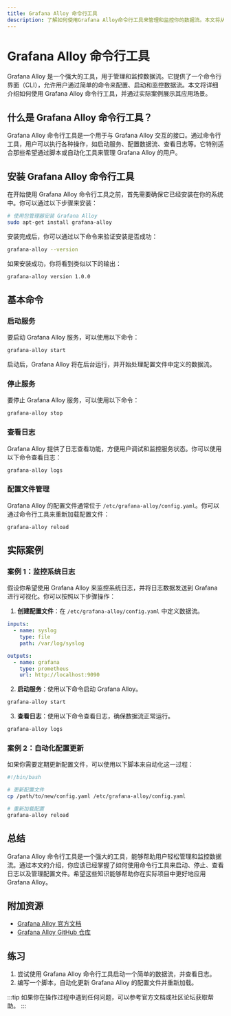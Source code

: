```yaml
---
title: Grafana Alloy 命令行工具
description: 了解如何使用Grafana Alloy命令行工具来管理和监控你的数据流。本文将从基础概念入手，逐步讲解其功能和使用方法，并提供实际案例帮助初学者快速上手。
---
```


# Grafana Alloy 命令行工具

Grafana Alloy 是一个强大的工具，用于管理和监控数据流。它提供了一个命令行界面（CLI），允许用户通过简单的命令来配置、启动和监控数据流。本文将详细介绍如何使用 Grafana Alloy 命令行工具，并通过实际案例展示其应用场景。

## 什么是 Grafana Alloy 命令行工具？

Grafana Alloy 命令行工具是一个用于与 Grafana Alloy 交互的接口。通过命令行工具，用户可以执行各种操作，如启动服务、配置数据流、查看日志等。它特别适合那些希望通过脚本或自动化工具来管理 Grafana Alloy 的用户。

## 安装 Grafana Alloy 命令行工具

在开始使用 Grafana Alloy 命令行工具之前，首先需要确保它已经安装在你的系统中。你可以通过以下步骤来安装：

```bash
# 使用包管理器安装 Grafana Alloy
sudo apt-get install grafana-alloy
```

安装完成后，你可以通过以下命令来验证安装是否成功：

```bash
grafana-alloy --version
```

如果安装成功，你将看到类似以下的输出：

```bash
grafana-alloy version 1.0.0
```

## 基本命令

### 启动服务

要启动 Grafana Alloy 服务，可以使用以下命令：

```bash
grafana-alloy start
```

启动后，Grafana Alloy 将在后台运行，并开始处理配置文件中定义的数据流。

### 停止服务

要停止 Grafana Alloy 服务，可以使用以下命令：

```bash
grafana-alloy stop
```

### 查看日志

Grafana Alloy 提供了日志查看功能，方便用户调试和监控服务状态。你可以使用以下命令查看日志：

```bash
grafana-alloy logs
```

### 配置文件管理

Grafana Alloy 的配置文件通常位于 `/etc/grafana-alloy/config.yaml`。你可以通过命令行工具来重新加载配置文件：

```bash
grafana-alloy reload
```

## 实际案例

### 案例 1：监控系统日志

假设你希望使用 Grafana Alloy 来监控系统日志，并将日志数据发送到 Grafana 进行可视化。你可以按照以下步骤操作：

1. **创建配置文件**：在 `/etc/grafana-alloy/config.yaml` 中定义数据流。

```yaml
inputs:
  - name: syslog
    type: file
    path: /var/log/syslog

outputs:
  - name: grafana
    type: prometheus
    url: http://localhost:9090
```

2. **启动服务**：使用以下命令启动 Grafana Alloy。

```bash
grafana-alloy start
```

3. **查看日志**：使用以下命令查看日志，确保数据流正常运行。

```bash
grafana-alloy logs
```

### 案例 2：自动化配置更新

如果你需要定期更新配置文件，可以使用以下脚本来自动化这一过程：

```bash
#!/bin/bash

# 更新配置文件
cp /path/to/new/config.yaml /etc/grafana-alloy/config.yaml

# 重新加载配置
grafana-alloy reload
```

## 总结

Grafana Alloy 命令行工具是一个强大的工具，能够帮助用户轻松管理和监控数据流。通过本文的介绍，你应该已经掌握了如何使用命令行工具来启动、停止、查看日志以及管理配置文件。希望这些知识能够帮助你在实际项目中更好地应用 Grafana Alloy。

## 附加资源

- [Grafana Alloy 官方文档](https://grafana.com/docs/alloy/latest/)
- [Grafana Alloy GitHub 仓库](https://github.com/grafana/alloy)

## 练习

1. 尝试使用 Grafana Alloy 命令行工具启动一个简单的数据流，并查看日志。
2. 编写一个脚本，自动化更新 Grafana Alloy 的配置文件并重新加载。

:::tip
如果你在操作过程中遇到任何问题，可以参考官方文档或社区论坛获取帮助。
:::